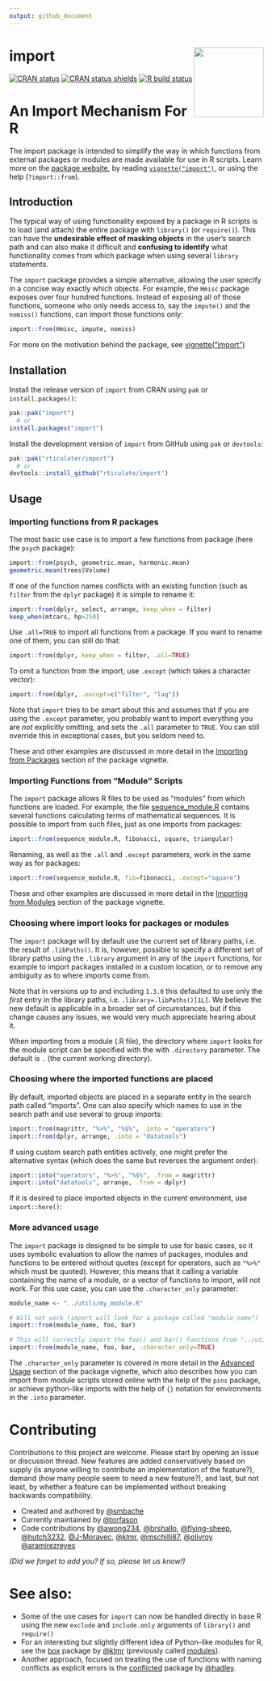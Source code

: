 ```yaml
---
output: github_document
---
```


# import <a href="https://import.rticulate.org"><img src="man/figures/logo.png" align="right" height="138" /></a>

<!-- badges: start -->
[![CRAN status](https://www.r-pkg.org/badges/version/import)](https://CRAN.R-project.org/package=import)
[![CRAN status shields](https://img.shields.io/badge/Git-`r desc::desc_get_version() `-success)](https://github.com/rticulate/import)
[![R build status](https://github.com/rticulate/import/workflows/R-CMD-check/badge.svg)](https://github.com/rticulate/import/actions)
<!-- badges: end -->

# An Import Mechanism For R

The import package is intended to simplify the way in which functions from
external packages or modules are made available for use in R scripts. Learn more
on the [package website](https://import.rticulate.org/), by reading
[`vignette("import")`](https://import.rticulate.org/articles/import.html), or
using the help (`?import::from`).

## Introduction

The typical way of using functionality exposed by a package in R scripts is to
load (and attach) the entire package with `library()` (or `require()`). This can
have the **undesirable effect of masking objects** in the user's search path and
can also make it difficult and **confusing to identify** what functionality
comes from which package when using several `library` statements.

The `import` package provides a simple alternative, allowing the user specify in
a concise way exactly which objects. For example, the `Hmisc` package exposes
over four hundred functions. Instead of exposing all of those functions, someone
who only needs access to, say the `impute()` and the `nomiss()` functions, can
import those functions only:

```R
import::from(Hmisc, impute, nomiss)
```

For more on the motivation behind the package, see 
[vignette("import")](https://import.rticulate.org/articles/import.html)


## Installation

Install the release version of `import` from CRAN using `pak` or
`install.packages()`:

```R
pak::pak("import")
  # or
install.packages("import")
```

Install the development version of `import` from GitHub using `pak` or
`devtools`:

```R
pak::pak("rticulater/import")
  # or
devtools::install_github("rticulate/import")
```

## Usage

### Importing functions from R packages

The most basic use case is to import a few functions from package (here the
`psych` package):

```R
import::from(psych, geometric.mean, harmonic.mean)
geometric.mean(trees$Volume)
```

If one of the function names conflicts with an existing function (such as
`filter` from the `dplyr` package) it is simple to rename it:

```R
import::from(dplyr, select, arrange, keep_when = filter)
keep_when(mtcars, hp>250)
```

Use `.all=TRUE` to import all functions from a package. If you want to rename
one of them, you can still do that:

```R
import::from(dplyr, keep_when = filter, .all=TRUE)
```

To omit a function from the import, use `.except` (which takes a character
vector):

```R
import::from(dplyr, .except=c("filter", "lag"))
```

Note that `import` tries to be smart about this and assumes that if you are
using the `.except` parameter, you probably want to import everything you are
_not_ explicitly omitting, and sets the `.all` parameter to `TRUE`. You can
still override this in exceptional cases, but you seldom need to.

These and other examples are discussed in more detail in the 
[Importing from Packages](https://import.rticulate.org/articles/import.html#importing-from-packages)
section of the package vignette.

### Importing Functions from "Module" Scripts

The `import` package allows R files to be used as "modules" from which functions
are loaded. For example, the file
[sequence_module.R](https://raw.githubusercontent.com/rticulate/import/master/man/examples/sequence_module.R) 
contains several functions calculating terms of mathematical sequences. It is
possible to import from such files, just as one imports from packages:

```R
import::from(sequence_module.R, fibonacci, square, triangular)
```

Renaming, as well as the `.all` and `.except` parameters, work in the same way
as for packages:

```R
import::from(sequence_module.R, fib=fibonacci, .except="square")
```

These and other examples are discussed in more detail in the 
[Importing from Modules](https://import.rticulate.org/articles/import.html#importing-functions-from-module-scripts) 
section of the package vignette.

### Choosing where import looks for packages or modules

The `import` package will by default use the current set of library paths, i.e.
the result of `.libPaths()`. It is, however, possible to specify a different set
of library paths using the `.library` argument in any of the `import` functions,
for example to import packages installed in a custom location, or to remove any
ambiguity as to where imports come from.

Note that in versions up to and including `1.3.0` this defaulted to use only the
*first* entry in the library paths, i.e. `.library=.libPaths()[1L]`. We believe
the new default is applicable in a broader set of circumstances, but if this
change causes any issues, we would very much appreciate hearing about it.

When importing from a module (.R file), the directory where `import` looks for
the module script can be specified with the with `.directory` parameter. The
default is `.` (the current working directory).

### Choosing where the imported functions are placed

By default, imported objects are placed in a separate entity in the search path
called "imports". One can also specify which names to use in the search path and
use several to group imports:

```R
import::from(magrittr, "%>%", "%$%", .into = "operators") 
import::from(dplyr, arrange, .into = "datatools")
```

If using custom search path entities actively, one might prefer the alternative
syntax (which does the same but reverses the argument order):

```R
import::into("operators", "%>%", "%$%", .from = magrittr)
import::into("datatools", arrange, .from = dplyr)
```

If it is desired to place imported objects in the current environment, use
`import::here()`:

### More advanced usage

The `import` package is designed to be simple to use for basic cases, so it uses
symbolic evaluation to allow the names of packages, modules and functions to be
entered without quotes (except for operators, such as `"%>%"` which must be
quoted). However, this means that it calling a variable containing the name of a
module, or a vector of functions to import, will not work. For this use case,
you can use the `.character_only` parameter:

```R
module_name <- "../utils/my_module.R"

# Will not work (import will look for a package called "module_name")
import::from(module_name, foo, bar)

# This will correctly import the foo() and bar() functions from "../utils/my_module.R"
import::from(module_name, foo, bar, .character_only=TRUE)
```

The `.character_only` parameter is covered in more detail in the 
[Advanced Usage](https://import.rticulate.org/articles/import.html#advanced-usage) 
section of the package vignette, which also describes how you can import from
module scripts stored online with the help of the `pins` package, or achieve
python-like imports with the help of `{}` notation for environments in the
`.into` parameter.

# Contributing

Contributions to this project are welcome. Please start by opening an issue or
discussion thread. New features are added conservatively based on supply (is
anyone willing to contribute an implementation of the feature?), demand (how
many people seem to need a new feature?), and last, but not least, by whether a
feature can be implemented without breaking backwards compatibility.

- Created and authored by [@smbache](https://github.com/smbache)
- Currently maintained by [@torfason](https://github.com/torfason)
- Code contributions by 
  [@awong234](https://github.com/awong234), 
  [@brshallo](https://github.com/brshallo), 
  [@flying-sheep](https://github.com/flying-sheep), 
  [@hutch3232](https://github.com/hutch3232),
  [@J-Moravec](https://github.com/J-Moravec), 
  [@klmr](https://github.com/klmr),
  [@mschilli87](https://github.com/mschilli87),
  [@olivroy](https://github.com/olivroy)
  [@aramirezreyes](https://github.com/aramirezreyes)
  
*(Did we forget to add you? If so, please let us know!)*

# See also:

- Some of the use cases for `import` can now be handled directly in base R using
  the new `exclude` and `include.only` arguments of `library()` and `require()`
- For an interesting but slightly different idea of Python-like modules for R, 
  see the [box](https://klmr.me/box/) package by
  [@klmr](https://github.com/klmr) (previously called
  [modules](https://github.com/klmr/modules)).
- Another approach, focused on treating the use of functions with naming 
  conflicts as explicit errors is the
  [conflicted](https://github.com/r-lib/conflicted) package by
  [@hadley](https://github.com/hadley).
